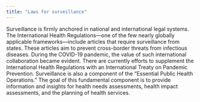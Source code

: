```yaml
---
title: "Laws for surveillance"
---
```

Surveillance is firmly anchored in national and international legal systems. The International Health Regulations—one of the few nearly globally applicable frameworks—include articles that require surveillance from states. These articles aim to prevent cross-border threats from infectious diseases. During the COVID-19 pandemic, the value of such international collaboration became evident. There are currently efforts to supplement the International Health Regulations with an International Treaty on Pandemic Prevention. Surveillance is also a component of the “Essential Public Health Operations.” The goal of this fundamental component is to provide information and insights for health needs assessments, health impact assessments, and the planning of health services.

